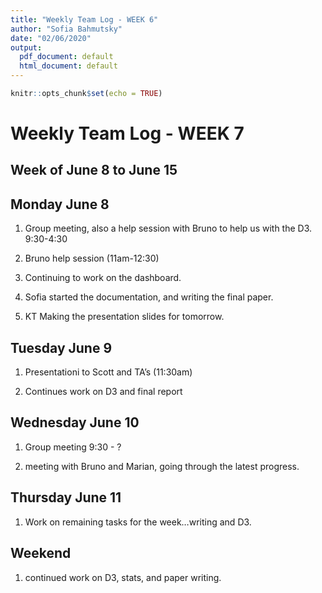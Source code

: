 ```yaml
---
title: "Weekly Team Log - WEEK 6"
author: "Sofia Bahmutsky"
date: "02/06/2020"
output:
  pdf_document: default
  html_document: default
---
```


```r
knitr::opts_chunk$set(echo = TRUE)
```
# Weekly Team Log - WEEK 7

## Week of June 8 to June 15

## Monday June 8

1. Group meeting, also a help session with Bruno to help us with the D3. 9:30-4:30

2. Bruno help session (11am-12:30)

3. Continuing to work on the dashboard.

4. Sofia started the documentation, and writing the final paper.

5. KT Making the presentation slides for tomorrow.


## Tuesday June 9

1. Presentationi to Scott and TA's (11:30am)

2. Continues work on D3 and final report


## Wednesday June 10

1. Group meeting 9:30 - ?

2. meeting with Bruno and Marian, going through the latest progress.


## Thursday June 11

1. Work on remaining tasks for the week...writing and D3.

## Weekend

1. continued work on D3, stats, and paper writing.
